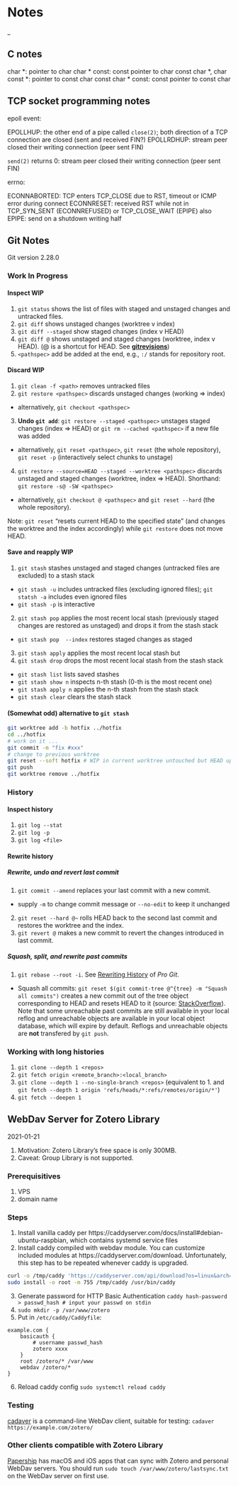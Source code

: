 # Notes
_

## C notes
char \*: pointer to char
char \* const: const pointer to char
const char \*, char const \*: pointer to const char
const char \* const: const pointer to const char

## TCP socket programming notes

epoll event:

EPOLLHUP: the other end of a pipe called `close(2)`; both direction of a TCP connection are closed (sent and received FIN?)
EPOLLRDHUP: stream peer closed their writing connection (peer sent FIN)

`send(2)` returns 0: stream peer closed their writing connection (peer sent FIN)

errno:

ECONNABORTED: TCP enters TCP_CLOSE due to RST, timeout or ICMP error during connect
ECONNRESET: received RST while not in TCP_SYN_SENT (ECONNREFUSED) or TCP_CLOSE_WAIT (EPIPE)
also EPIPE: send on a shutdown writing half

## Git Notes

Git version 2.28.0

### Work In Progress

#### Inspect WIP
1. `git status` shows the list of files with staged and unstaged changes and untracked files.
2. `git diff` shows unstaged changes (worktree v index)
3. `git diff --staged` show staged changes (index v HEAD)
4. `git diff @` shows unstaged and staged changes (worktree, index v HEAD). (@ is a shortcut for HEAD. See **[gitrevisions](https://www.git-scm.com/docs/gitrevisions)**)
5. `<pathspec>` add be added at the end, e.g., `:/` stands for repository root.

#### Discard WIP
1. `git clean -f <path>` removes untracked files
2. `git restore <pathspec>` discards unstaged changes (working => index)
  - alternatively, `git checkout <pathspec>`
3. **Undo `git add`**: `git restore --staged <pathspec>` unstages staged changes (index => HEAD) or `git rm --cached <pathspec>` if a new file was added
  - alternatively, `git reset <pathspec>`, `git reset` (the whole repository), `git reset -p` (interactively select chunks to unstage)
4. `git restore --source=HEAD --staged --worktree <pathspec>` discards unstaged and staged changes (worktree, index => HEAD). Shorthand: `git restore -s@ -SW <pathspec>`
  - alternatively, `git checkout @ <pathspec>` and `git reset --hard` (the whole repository).

Note: `git reset` "resets current HEAD to the specified state" (and changes the worktree and the index accordingly) while `git restore` does not move HEAD.

#### Save and reapply WIP
1. `git stash` stashes unstaged and staged changes (untracked files are excluded) to a stash stack
  - `git stash -u` includes untracked files (excluding ignored files); `git statsh -a` includes even ignored files
  - `git stash -p` is interactive
2. `git stash pop` applies the most recent local stash (previously staged changes are restored as unstaged) and drops it from the stash stack
  - `git stash pop  --index` restores staged changes as staged
3. `git stash apply` applies the most recent local stash but
4. `git stash drop` drops the most recent local stash from the stash stack
  - `git stash list` lists saved stashes
  - `git stash show n` inspects n-th stash (0-th is the most recent one)
  - `git stash apply n` applies the n-th stash from the stash stack
  - `git stash clear` clears the stash stack

#### (Somewhat odd) alternative to `git stash`

```bash
git worktree add -b hotfix ../hotfix
cd ../hotfix
# work on it ...
git commit -m "fix #xxx"
# change to previous worktree
git reset --soft hotfix # WIP in current worktree untouched but HEAD updated
git push
git worktree remove ../hotfix
```

### History

#### Inspect history
1. `git log --stat`
2. `git log -p`
3. `git log <file>`

#### Rewrite history

##### Rewrite, undo and revert last commit
1. `git commit --amend` replaces your last commit with a new commit.
  - supply `-m` to change commit message or `--no-edit` to keep it unchanged
2. `git reset --hard @~` rolls HEAD back to the second last commit and restores the worktree and the index.
3. `git revert @` makes a new commit to revert the changes introduced in last commit.

##### Squash, split, and rewrite past commits
1. `git rebase --root -i`. See [Rewriting History](https://git-scm.com/book/en/v2/Git-Tools-Rewriting-History#_changing_multiple) of *Pro Git*.
  - Squash all commits: `git reset $(git commit-tree @^{tree} -m "Squash all commits")` creates a new commit out of the tree object corresponding to HEAD and resets HEAD to it (source: [StackOverflow](https://stackoverflow.com/questions/1657017/how-to-squash-all-git-commits-into-one)). Note that some unreachable past commits are still available in your local reflog and unreachable objects are available in your local object database, which will expire by default. Reflogs and unreachable objects are **not** transfered by `git push`.

### Working with long histories
1. `git clone --depth 1 <repos>`
2. `git fetch origin <remote_branch>:<local_branch>`
3. `git clone --depth 1 --no-single-branch <repos>` (equivalent to 1. and `git fetch --depth 1 origin 'refs/heads/*:refs/remotes/origin/*'
`)
3. `git fetch --deepen 1`

\newpage

## WebDav Server for Zotero Library
2021-01-21

1. Motivation: Zotero Library's free space is only 300MB.
2. Caveat: Group Library is not supported.

### Prerequisitives
1. VPS
2. domain name

### Steps
1. Install vanilla caddy per https://caddyserver.com/docs/install#debian-ubuntu-raspbian, which contains systemd service files
2. Install caddy compiled with webdav module. You can customize included modules at https://caddyserver.com/download. Unfortunately, this step has to be repeated whenever caddy is upgraded.
```bash
curl -o /tmp/caddy 'https://caddyserver.com/api/download?os=linux&arch=amd64&p=github.com%2Fmholt%2Fcaddy-webdav&idempotency=92814018723469'
sudo install -o root -m 755 /tmp/caddy /usr/bin/caddy
```
3. Generate password for HTTP Basic Authentication `caddy hash-password > passwd_hash # input your passwd on stdin`
4. `sudo mkdir -p /var/www/zotero`
5. Put in `/etc/caddy/Caddyfile`:
```
example.com {
    basicauth {
        # username passwd_hash
        zotero xxxx
    }
    root /zotero/* /var/www
    webdav /zotero/*
}
```
6. Reload caddy config `sudo systemctl reload caddy`

### Testing
[cadaver](https://directory.fsf.org/wiki/Cadaver) is a command-line WebDav client, suitable for testing: `cadaver https://example.com/zotero/`

### Other clients compatible with Zotero Library
[Papership](https://www.papershipapp.com) has macOS and iOS apps that can sync with Zotero and personal WebDav servers. You should run `sudo touch /var/www/zotero/lastsync.txt` on the WebDav server on first use.
